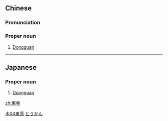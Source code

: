 {{also|东莞}}
==Chinese==
{{zh-forms|s=东莞|[[east]]<br>[[eastern]]|[[bulrush]](es)}}

===Pronunciation===
{{zh-pron
|m=Dōngguǎn
|c=dung1 gun2
|mn=qz:Tang-koán/xm:Tong-koán
|cat=pn
}}

===Proper noun===
{{zh-proper noun}}

# [[Dongguan]]

[[Category:zh:Cities|木04東莞]]

----

==Japanese==
{{ja-kanjitab|とう|かん|yomi=o}}

===Proper noun===
{{ja-pos|proper|とうかん}}

# [[Dongguan]]

[[Category:ja:Cities|とうかん]]

[[zh:東莞]]